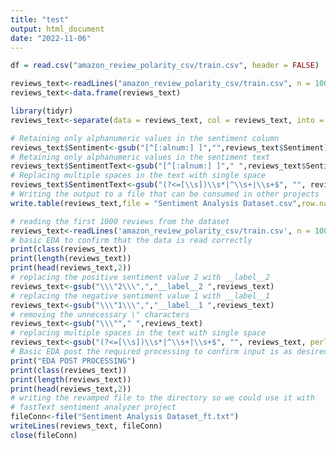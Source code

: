 ```yaml
---
title: "test"
output: html_document
date: "2022-11-06"
---
```


```r
df = read.csv("amazon_review_polarity_csv/train.csv", header = FALSE)
```

```r
reviews_text<-readLines("amazon_review_polarity_csv/train.csv", n = 1000)
reviews_text<-data.frame(reviews_text)
```

```r
library(tidyr) 
reviews_text<-separate(data = reviews_text, col = reviews_text, into = c("Sentiment", "SentimentText"), sep = 4)
```

```r
# Retaining only alphanumeric values in the sentiment column
reviews_text$Sentiment<-gsub("[^[:alnum:] ]","",reviews_text$Sentiment) 
# Retaining only alphanumeric values in the sentiment text
reviews_text$SentimentText<-gsub("[^[:alnum:] ]"," ",reviews_text$SentimentText) 
# Replacing multiple spaces in the text with single space
reviews_text$SentimentText<-gsub("(?<=[\\s])\\s*|^\\s+|\\s+$", "", reviews_text$SentimentText, perl=TRUE) 
# Writing the output to a file that can be consumed in other projects
write.table(reviews_text,file = "Sentiment Analysis Dataset.csv",row.names = F,col.names = T,sep=',')
```

```r
# reading the first 1000 reviews from the dataset
reviews_text<-readLines('amazon_review_polarity_csv/train.csv', n = 1000)
# basic EDA to confirm that the data is read correctly 
print(class(reviews_text)) 
print(length(reviews_text)) 
print(head(reviews_text,2)) 
# replacing the positive sentiment value 2 with __label__2
reviews_text<-gsub("\\\"2\\\",","__label__2 ",reviews_text) 
# replacing the negative sentiment value 1 with __label__1
reviews_text<-gsub("\\\"1\\\",","__label__1 ",reviews_text) 
# removing the unnecessary \" characters 
reviews_text<-gsub("\\\""," ",reviews_text) 
# replacing multiple spaces in the text with single space
reviews_text<-gsub("(?<=[\\s])\\s*|^\\s+|\\s+$", "", reviews_text, perl=TRUE) 
# Basic EDA post the required processing to confirm input is as desired 
print("EDA POST PROCESSING") 
print(class(reviews_text)) 
print(length(reviews_text)) 
print(head(reviews_text,2)) 
# writing the revamped file to the directory so we could use it with 
# fastText sentiment analyzer project
fileConn<-file("Sentiment Analysis Dataset_ft.txt") 
writeLines(reviews_text, fileConn) 
close(fileConn)
```

